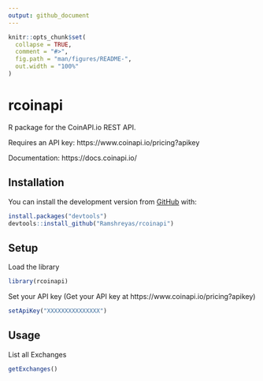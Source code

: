 ```yaml
---
output: github_document
---
```


<!-- README.md is generated from README.Rmd. Please edit that file -->

```r
knitr::opts_chunk$set(
  collapse = TRUE,
  comment = "#>",
  fig.path = "man/figures/README-",
  out.width = "100%"
)
```

# rcoinapi

<!-- badges: start -->
<!-- badges: end -->

R package for the CoinAPI.io REST API. 

Requires an API key: https://www.coinapi.io/pricing?apikey

Documentation: https://docs.coinapi.io/

## Installation

<!-- You can install the released version of rcoinapi from [CRAN](https://CRAN.R-project.org) with: -->

<!-- ``` r -->
<!-- install.packages("rcoinapi") -->
<!-- ``` -->

You can install the development version from [GitHub](https://github.com/) with:

``` r
install.packages("devtools")
devtools::install_github("Ramshreyas/rcoinapi")
```
## Setup

Load the library

``` r
library(rcoinapi)
```

Set your API key (Get your API key at https://www.coinapi.io/pricing?apikey)

``` r
setApiKey("XXXXXXXXXXXXXXX")
```

## Usage

List all Exchanges

``` r
getExchanges()
```

